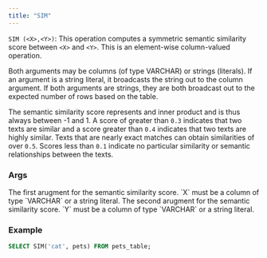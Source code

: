 ```yaml
---
title: "SIM"
---
```


`SIM (<X>,<Y>)`: This operation computes a symmetric semantic similarity score between `<X>` and `<Y>`. This is an element-wise column-valued operation.

Both arguments may be columns (of type VARCHAR) or strings (literals). If an argument is a string literal, it broadcasts the string out to the column argument. If both arguments are strings,
they are both broadcast out to the expected number of rows based on the table.

The semantic similarity score represents and inner product and is thus always between -1 and 1. A score of
greater than `0.3` indicates that two texts are similar and a score greater than
`0.4` indicates that two texts are highly similar. Texts that are nearly exact matches can obtain similarities of 
over `0.5`. Scores less than `0.1` indicate no particular similarity or semantic relationships between the texts.

### Args

<ParamField query="X" type="VARCHAR or str (literal)">
  The first arugment for the semantic similarity score. `X` must be a column of type `VARCHAR` or a string literal.
</ParamField>

<ParamField query="Y" type="VARCHAR or str (literal)">
  The second arugment for the semantic similarity score. `Y` must be a column of type `VARCHAR` or a  string literal.
</ParamField>

### Example

```sql
SELECT SIM('cat', pets) FROM pets_table;
```
